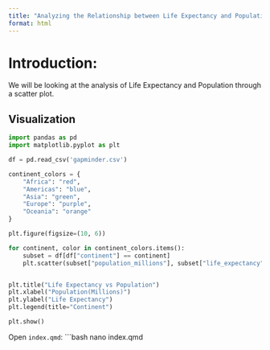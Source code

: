 ```yaml
---
title: "Analyzing the Relationship between Life Expectancy and Population"
format: html
---
```


# Introduction:
We will be looking at the analysis of Life Expectancy and Population through a scatter plot. 

## Visualization

```python
import pandas as pd
import matplotlib.pyplot as plt

df = pd.read_csv('gapminder.csv')

continent_colors = {
    "Africa": "red",
    "Americas": "blue",
    "Asia": "green",
    "Europe": "purple",
    "Oceania": "orange"
}

plt.figure(figsize=(10, 6))

for continent, color in continent_colors.items():
    subset = df[df["continent"] == continent]
    plt.scatter(subset["population_millions"], subset["life_expectancy"], alpha=0.6, label=continent, color=color)


plt.title("Life Expectancy vs Population")
plt.xlabel("Population(Millions)")
plt.ylabel("Life Expectancy")
plt.legend(title="Continent")

plt.show()
```

Open `index.qmd`:
```bash
nano index.qmd